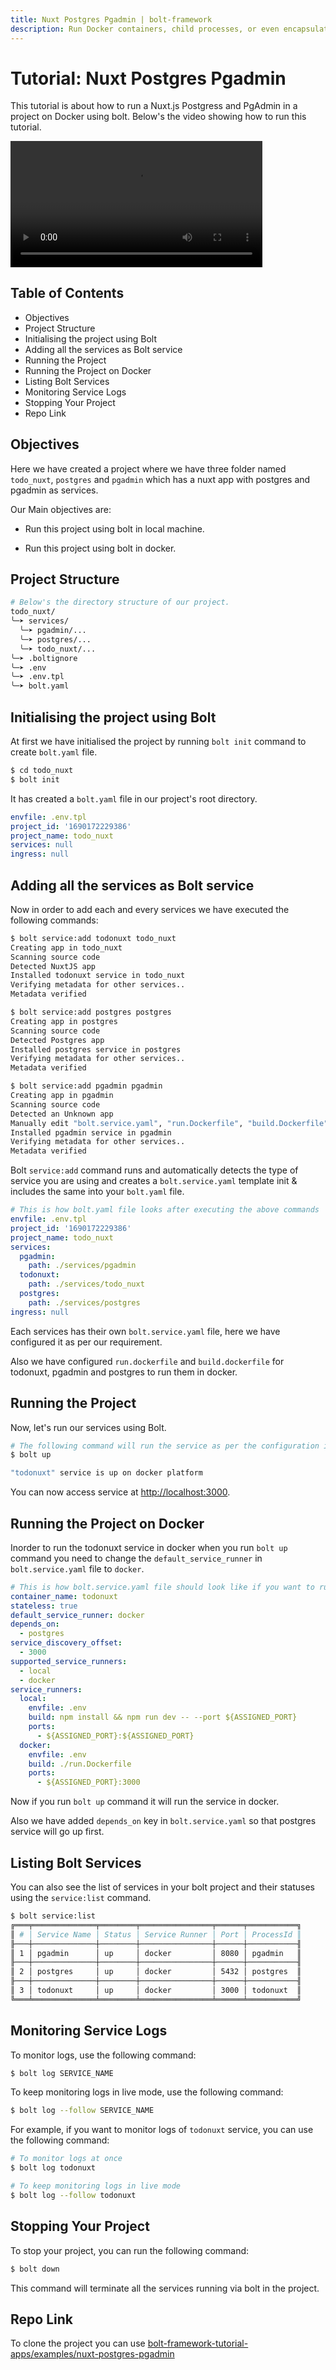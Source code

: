 ```yaml
---
title: Nuxt Postgres Pgadmin | bolt-framework
description: Run Docker containers, child processes, or even encapsulate your entire project within a VM, all under one unified API.
---
```



<Meta title="Tutorials/Nuxt Postgres Pgadmin" />

# Tutorial: Nuxt Postgres Pgadmin

This tutorial is about how to run a Nuxt.js Postgress and PgAdmin in a project on Docker using bolt. Below's the video showing how to run this tutorial.

<AppProvider>
  <Box>
    <video controls width="80%">
      <source
        src="https://static.gluestack.io/assets/NuxtTodoBolt.mp4"
        type="video/mp4"
      />
      Your browser does not support the video tag.
    </video>
  </Box>
</AppProvider>

## Table of Contents

- Objectives
- Project Structure
- Initialising the project using Bolt
- Adding all the services as Bolt service
- Running the Project
- Running the Project on Docker
- Listing Bolt Services
- Monitoring Service Logs
- Stopping Your Project
- Repo Link

## Objectives

Here we have created a project where we have three folder named `todo_nuxt`, `postgres` and `pgadmin` which has a nuxt app with postgres and pgadmin as services.

Our Main objectives are:

- Run this project using bolt in local machine.

- Run this project using bolt in docker.

## Project Structure

```bash
# Below's the directory structure of our project.
todo_nuxt/
╰─➤ services/
  ╰─➤ pgadmin/...
  ╰─➤ postgres/...
  ╰─➤ todo_nuxt/...
╰─➤ .boltignore
╰─➤ .env
╰─➤ .env.tpl
╰─➤ bolt.yaml
```

## Initialising the project using Bolt

At first we have initialised the project by running `bolt init` command to create `bolt.yaml` file.

```bash
$ cd todo_nuxt
$ bolt init
```

It has created a `bolt.yaml` file in our project's root directory.

```yaml
envfile: .env.tpl
project_id: '1690172229386'
project_name: todo_nuxt
services: null
ingress: null
```

## Adding all the services as Bolt service

Now in order to add each and every services we have executed the following commands:

```bash
$ bolt service:add todonuxt todo_nuxt
Creating app in todo_nuxt
Scanning source code
Detected NuxtJS app
Installed todonuxt service in todo_nuxt
Verifying metadata for other services..
Metadata verified
```

```bash
$ bolt service:add postgres postgres
Creating app in postgres
Scanning source code
Detected Postgres app
Installed postgres service in postgres
Verifying metadata for other services..
Metadata verified
```

```bash
$ bolt service:add pgadmin pgadmin
Creating app in pgadmin
Scanning source code
Detected an Unknown app
Manually edit "bolt.service.yaml", "run.Dockerfile", "build.Dockerfile"
Installed pgadmin service in pgadmin
Verifying metadata for other services..
Metadata verified
```

Bolt `service:add` command runs and automatically detects the type of service you are using and creates a `bolt.service.yaml` template init & includes the same into your `bolt.yaml` file.

```yaml
# This is how bolt.yaml file looks after executing the above commands
envfile: .env.tpl
project_id: '1690172229386'
project_name: todo_nuxt
services:
  pgadmin:
    path: ./services/pgadmin
  todonuxt:
    path: ./services/todo_nuxt
  postgres:
    path: ./services/postgres
ingress: null
```

Each services has their own `bolt.service.yaml` file, here we have configured it as per our requirement.

Also we have configured `run.dockerfile` and `build.dockerfile` for todonuxt, pgadmin and postgres to run them in docker.

## Running the Project

Now, let's run our services using Bolt.

```bash
# The following command will run the service as per the configuration in bolt.yaml file
$ bolt up

"todonuxt" service is up on docker platform
```

You can now access service at [http://localhost:3000](http://localhost:3000).

## Running the Project on Docker

Inorder to run the todonuxt service in docker when you run `bolt up` command you need to change the `default_service_runner` in `bolt.service.yaml` file to `docker`.

```yaml
# This is how bolt.service.yaml file should look like if you want to run the service in docker
container_name: todonuxt
stateless: true
default_service_runner: docker
depends_on:
  - postgres
service_discovery_offset: 
  - 3000
supported_service_runners:
  - local
  - docker
service_runners:
  local:
    envfile: .env
    build: npm install && npm run dev -- --port ${ASSIGNED_PORT}
    ports:
      - ${ASSIGNED_PORT}:${ASSIGNED_PORT}
  docker:
    envfile: .env
    build: ./run.Dockerfile
    ports:
      - ${ASSIGNED_PORT}:3000
```

Now if you run `bolt up` command it will run the service in docker.

Also we have added `depends_on` key in `bolt.service.yaml` so that postgres service will go up first.

## Listing Bolt Services

You can also see the list of services in your bolt project and their statuses using the `service:list` command.

```bash
$ bolt service:list
╔═══╤══════════════╤════════╤════════════════╤══════╤═══════════╗
║ # │ Service Name │ Status │ Service Runner │ Port │ ProcessId ║
╟───┼──────────────┼────────┼────────────────┼──────┼───────────╢
║ 1 │ pgadmin      │ up     │ docker         │ 8080 │ pgadmin   ║
╟───┼──────────────┼────────┼────────────────┼──────┼───────────╢
║ 2 │ postgres     │ up     │ docker         │ 5432 │ postgres  ║
╟───┼──────────────┼────────┼────────────────┼──────┼───────────╢
║ 3 │ todonuxt     │ up     │ docker         │ 3000 │ todonuxt  ║
╚═══╧══════════════╧════════╧════════════════╧══════╧═══════════╝
```

## Monitoring Service Logs

To monitor logs, use the following command:

```bash
$ bolt log SERVICE_NAME
```

To keep monitoring logs in live mode, use the following command:

```bash
$ bolt log --follow SERVICE_NAME
```

For example, if you want to monitor logs of `todonuxt` service, you can use the following command:

```bash
# To monitor logs at once
$ bolt log todonuxt

# To keep monitoring logs in live mode
$ bolt log --follow todonuxt
```

## Stopping Your Project

To stop your project, you can run the following command:

```bash
$ bolt down
```

This command will terminate all the services running via bolt in the project.

## Repo Link

To clone the project you can use [bolt-framework-tutorial-apps/examples/nuxt-postgres-pgadmin](https://github.com/gluestack/bolt-framework-tutorial-apps/tree/main/examples/nuxt-postgres-pgadmin)
